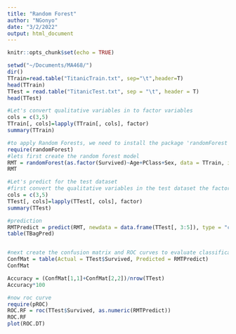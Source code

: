 ```yaml
---
title: "Random Forest"
author: "NGonyo"
date: "3/2/2022"
output: html_document
---
```


```r
knitr::opts_chunk$set(echo = TRUE)
```



```r
setwd("~/Documents/MA468/")
dir()
TTrain=read.table("TitanicTrain.txt", sep="\t",header=T)
head(TTrain)
TTest = read.table("TitanicTest.txt", sep = "\t", header = T)
head(TTest)

#Let's convert qualitative variables in to factor variables
cols = c(3,5)
TTrain[, cols]=lapply(TTrain[, cols], factor)
summary(TTrain)

#to apply Random Forests, we need to install the package 'randomForest'
require(randomForest)
#lets first create the random forest model
RMT = randomForest(as.factor(Survived)~Age+PClass+Sex, data = TTrain, importance = TRUE)
RMT

#Let's predict for the test dataset
#first convert the qualitative variables in the test dataset the factor variables
cols = c(3,5)
TTest[, cols]=lapply(TTest[, cols], factor)
summary(TTest)

#prediction
RMTPredict = predict(RMT, newdata = data.frame(TTest[, 3:5]), type = "class")
table(TBagPred)


#next create the confusion matrix and ROC curves to evaluate classification performance
ConfMat = table(Actual = TTest$Survived, Predicted = RMTPredict)
ConfMat

Accuracy = (ConfMat[1,1]+ConfMat[2,2])/nrow(TTest)
Accuracy*100

#now roc curve
require(pROC)
ROC.RF = roc(TTest$Survived, as.numeric(RMTPredict))
ROC.RF
plot(ROC.DT)

```